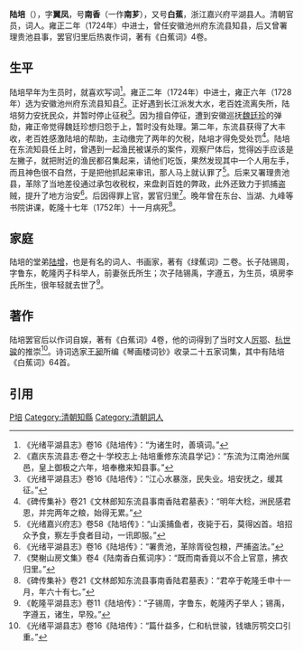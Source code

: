 {{Otheruses|other=名为陆培的其他人物|陆培}}
{{明清人物信息框
|姓名 = 陆培
|原名 =
|圖片名稱=
|圖片大小 =
|圖片說明 =
|最高職務 = 东流知县
|國家 =
|爵位 =
|籍貫 = 浙江嘉兴府平湖县
|族裔 = 汉族
|旗籍 =
|府邸 =
|世系 = 
|字號 = 字翼凤，号南香(一作南芗)，又号白蕉
|室名 = 
|諡號 =
|出生日期 = 1686年
|出生地點 = 浙江嘉兴府平湖县
|逝世日期 = 1752年
|逝世地點 = 浙江嘉兴府平湖县
|墓葬 =
|配偶 =张氏<br>李氏
|親屬 =堂弟陆增<br>子陆锡周<br>子陆锡禹
|出身 = 雍正甲辰科进士
|經歷 = 
|著作 = 《白蕉词》
}}
'''陆培'''（{{Bd|1686年|3 = 1752年}}），字'''翼凤'''，号'''南香'''（一作'''南芗'''），又号'''白蕉'''，浙江嘉兴府平湖县人。清朝官员，词人。雍正二年（1724年）中进士，曾任安徽池州府东流县知县，后又曾署理贵池县事，罢官归里后热衷作词，著有《白蕉词》4卷。

==生平==
陆培早年为生员时，就喜欢写词<ref>《光绪平湖县志》卷16《陆培传》：“为诸生时，善填词。”</ref>。雍正二年（1724年）中进士，雍正六年（1728年）选为安徽池州府东流县知县<ref>《嘉庆东流县志·卷之十·学校志上·陆培重修东流县学记》：“东流为江南池州属邑，皇上御极之六年，培奉檄来知县事。”</ref>。正好遇到长江派发大水，老百姓流离失所，陆培努力安抚民众，并暂时停止征税<ref>《光绪平湖县志》卷16《陆培传》：“江心水暴涨，民失业。培安抚之，缓其征。”</ref>。因为擅自停征，遭到安徽巡抚[[魏廷珍|魏廷珍]]的弹劾，雍正帝觉得魏廷珍想归怨于上，暂时没有处理。第二年，东流县获得了大丰收，老百姓感激陆培的帮助，主动缴完了两年的欠税，陆培才得免受处罚<ref>《碑传集补》卷21《文林郎知东流县事南香陆君墓表》：“明年大稔，洲民感君恩，并完两年之粮，始得无累。”</ref>。陆培在东流知县任上时，曾遇到一起渔民被谋杀的案件，观察尸体后，觉得凶手应该是左撇子，就把附近的渔民都召集起来，请他们吃饭，果然发现其中一个人用左手，而且神色很不自然，于是把他抓起来审讯，那人马上就认罪了<ref>《光绪嘉兴府志》卷58《陆培传》：“山溪捕鱼者，夜毙于石，莫得凶首。培招众予食，察左手食者目动，一讯即服。”</ref>。后来又署理贵池县，革除了当地差役通过承包收税权，来盘剥百姓的弊政，此外还致力于抓捕盗贼，提升了地方治安<ref>《光绪平湖县志》卷16《陆培传》：“署贵池，革除胥役包粮，严捕盗法。”</ref>。后因得罪上官，罢官归里<ref>《樊榭山房文集》卷4《陆南香白蕉词序》：“既而南香竟以不合上官意，拂衣归里。”</ref>。晚年曾在东台、当湖、九峰等书院讲课，乾隆十七年（1752年）十一月病死<ref>《碑传集补》卷21《文林郎知东流县事南香陆君墓表》：“君卒于乾隆壬申十一月，年六十有七。”</ref>。

==家庭==
陆培的堂弟[[陆增|陆增]]，也是有名的词人、书画家，著有《绿蕉词》二卷。长子陆锡周，字鲁东，乾隆丙子科举人，前妻张氏所生；次子陆锡禹，字遵五，为生员，填房李氏所生，很年轻就去世了<ref>《乾隆平湖县志》卷11《陆培传》：“子锡周，字鲁东，乾隆丙子举人；锡禹，字遵五，诸生，早殁。”</ref>。

==著作==
陆培罢官后以作词自娱，著有《白蕉词》4卷，他的词得到了当时文人[[厉鄂|厉鄂]]、[[杭世骏|杭世骏]]的推崇<ref>《光绪平湖县志》卷16《陆培传》：“篇什益多，仁和杭世骏，钱塘厉鹗交口引重。”</ref>。诗词选家[[王昶_(清朝)|王昶]]所编《琴画楼词钞》收录二十五家词集，其中有陆培《白蕉词》64首。

==引用==
{{Reflist|1}}
{{雍正二年甲辰科殿試金榜}}
{{DEFAULTSORT:L陆}}
[[Category:陆姓|P培]]
[[Category:清朝知縣|Category:清朝知縣]]
[[Category:清朝詞人|Category:清朝詞人]]
